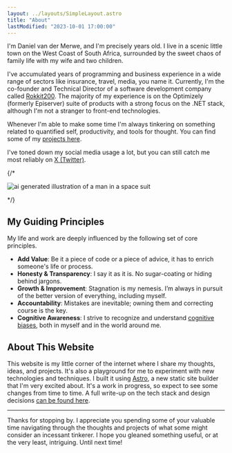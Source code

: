 ```yaml
---
layout: ../layouts/SimpleLayout.astro
title: "About"
lastModified: "2023-10-01 17:00:00"
---
```



<div style="display:none">
  {/* TODO: Dirty hack to get around the fact that the first instance of a loaded component has script and style tags that break <p> tag rendering. Need to figure out a fix for this. */}
  <TimeSince client:visible startDateTime="1988-09-30 07:50:00" />
</div>

I'm Daniel van der Merwe, and I'm precisely <TimeSince client:load startDateTime="1988-09-30 07:50:00" /> years old.
I live in a scenic little town on the West Coast of South Africa, surrounded by the sweet chaos of family life with my wife and two children.

I've accumulated <TimeSince client:load startDateTime="2008-01-01 08:00:00" decimalPlaces={2} updateInterval={100000} /> years of programming and business experience in a wide range of sectors like insurance, travel, media, you name it.
Currently, I'm the co-founder and Technical Director of a software development company called [Rokkit200](https://rokkit200.co).
The majority of my experience is on the Optimizely (formerly Episerver) suite of products with a strong focus on the .NET stack, although I'm not a stranger to front-end technologies.

Whenever I'm able to make some time I'm always tinkering on something related to quantified self, productivity, and tools for thought. You can find some of my [projects here](/projects).

I've toned down my social media usage a lot, but you can still catch me most reliably on [X (Twitter)](https://twitter.com/vandermerwed).

{/* <div class="mx-auto shadow-xl shadow-orange-500/20 transition-shadow hover:shadow-orange-500/40 sm:w-2/3">
  <img
    src="/assets/about-2.jpg"
    class="mx-auto"
    alt="ai generated illustration of a man in a space suit"
  />
</div> */}

## My Guiding Principles

My life and work are deeply influenced by the following set of core principles.

- **Add Value**: Be it a piece of code or a piece of advice, it has to enrich someone's life or process.
- **Honesty & Transparency**: I say it as it is. No sugar-coating or hiding behind jargons.
- **Growth & Improvement**: Stagnation is my nemesis. I’m always in pursuit of the better version of everything, including myself.
- **Accountability**: Mistakes are inevitable; owning them and correcting course is the key.
- **Cognitive Awareness**: I strive to recognize and understand [cognitive biases](https://en.m.wikipedia.org/wiki/List_of_cognitive_biases), both in myself and in the world around me.

## About This Website

This website is my little corner of the internet where I share my thoughts, ideas, and projects. It's also a playground for me to experiment with new technologies and techniques.
I built it using [Astro](https://astro.build), a new static site builder that I'm very excited about.
It's a work in progress, so expect to see some changes from time to time. A full write-up on the tech stack and design decisions [can be found here](/projects/astro-elysium).

---

Thanks for stopping by. I appreciate you spending some of your valuable time navigating through the thoughts and projects of what some might consider an incessant tinkerer. I hope you gleaned something useful, or at the very least, intriguing. Until next time!
